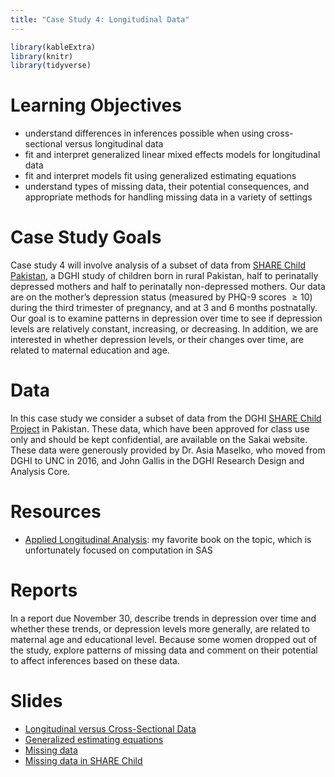 ```yaml
---
title: "Case Study 4: Longitudinal Data"
---
```


```r
library(kableExtra)
library(knitr)
library(tidyverse)
```


# Learning Objectives

- understand differences in inferences possible when using cross-sectional versus longitudinal data
- fit and interpret generalized linear mixed effects models for longitudinal data
- fit and interpret models fit using generalized estimating equations
- understand types of missing data, their potential consequences, and appropriate methods for handling missing data in a variety of settings


# Case Study Goals 


Case study 4 will involve analysis of a subset of data from [SHARE Child Pakistan](https://globalhealth.duke.edu/projects/share-child-pakistan), a DGHI study of children born in rural Pakistan, half to perinatally depressed mothers and half to  perinatally non-depressed mothers. Our data are on the mother's depression status (measured by PHQ-9 scores $\geq 10$) during the third trimester of pregnancy, and at 3 and 6 months postnatally. Our goal is to examine patterns in depression over time to see if depression levels are relatively constant, increasing, or decreasing. In addition, we are interested in  whether depression levels, or their changes over time, are related to maternal education and age.




# Data 

In this case study we consider a subset of data from the DGHI [SHARE Child Project](https://globalhealth.duke.edu/projects/share-child-pakistan) in Pakistan. These data, which have been approved for class use only and should be kept confidential, are available on the Sakai website. These data were generously provided by Dr. Asia Maselko, who moved from DGHI to UNC in 2016, and John Gallis in the DGHI Research Design and Analysis Core.


# Resources

- [Applied Longitudinal Analysis](https://www.wiley.com/en-us/Applied+Longitudinal+Analysis%2C+2nd+Edition-p-9780470380277): my favorite book on the topic, which is unfortunately focused on computation in SAS



# Reports 

In a report due November 30, describe trends in depression over time and whether these trends, or depression levels more generally, are related to maternal age and educational level. Because some women dropped out of the study, explore patterns of missing data and comment on their potential to affect inferences based on these data.


# Slides

- [Longitudinal versus Cross-Sectional Data](decks/cs04_1_deck.html)
- [Generalized estimating equations](decks/cs04_2_deck.html)
- [Missing data](decks/cs04_3_deck.html)
- [Missing data in SHARE Child](decks/cs04_4_deck.html)
